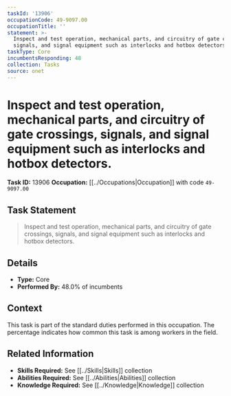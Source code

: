 ```yaml
---
taskId: '13906'
occupationCode: 49-9097.00
occupationTitle: ''
statement: >-
  Inspect and test operation, mechanical parts, and circuitry of gate crossings,
  signals, and signal equipment such as interlocks and hotbox detectors.
taskType: Core
incumbentsResponding: 48
collection: Tasks
source: onet
---
```

# Inspect and test operation, mechanical parts, and circuitry of gate crossings, signals, and signal equipment such as interlocks and hotbox detectors.

**Task ID:** 13906
**Occupation:** [[../Occupations|Occupation]] with code `49-9097.00`

## Task Statement

> Inspect and test operation, mechanical parts, and circuitry of gate crossings, signals, and signal equipment such as interlocks and hotbox detectors.

## Details

- **Type:** Core
- **Performed By:** 48.0% of incumbents

## Context

This task is part of the standard duties performed in this occupation. The percentage indicates how common this task is among workers in the field.

## Related Information

- **Skills Required:** See [[../Skills|Skills]] collection
- **Abilities Required:** See [[../Abilities|Abilities]] collection
- **Knowledge Required:** See [[../Knowledge|Knowledge]] collection
